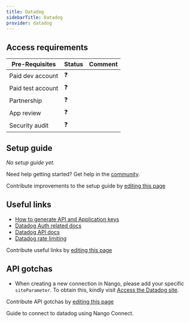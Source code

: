 ```yaml
---
title: Datadog
sidebarTitle: Datadog
provider: datadog
---
```



<Overview />
<PreBuiltTooling />
<PreBuiltUseCases />

## Access requirements
| Pre-Requisites | Status | Comment|
| - | - | - |
| Paid dev account | ❓ |  |
| Paid test account | ❓ |  |
| Partnership | ❓ | |
| App review | ❓ |  |
| Security audit | ❓ | |


## Setup guide

_No setup guide yet._

<Tip>Need help getting started? Get help in the [community](https://nango.dev/slack).</Tip>

<Note>Contribute improvements to the setup guide by [editing this page](https://github.com/nangohq/nango/tree/master/docs-v2/integrations/all/datadog.mdx)</Note>


## Useful links

-   [How to generate API and Application keys](https://docs.datadoghq.com/account_management/api-app-keys/#add-an-api-key-or-client-token)
-   [Datadog Auth related docs](https://docs.datadoghq.com/api/latest/authentication/)
-   [Datadog API docs](https://docs.datadoghq.com/api/latest/)
-   [Datadog rate limiting](https://docs.datadoghq.com/api/latest/rate-limits/)

<Note>Contribute useful links by [editing this page](https://github.com/nangohq/nango/tree/master/docs-v2/integrations/all/datadog.mdx)</Note>

## API gotchas

- When creating a new connection in Nango, please add your specific `siteParameter`. To obtain this, kindly visit [Access the Datadog site](https://docs.datadoghq.com/getting_started/site/#access-the-datadog-site).

<Note>Contribute API gotchas by [editing this page](https://github.com/nangohq/nango/tree/master/docs-v2/integrations/all/datadog.mdx)</Note>

<Card title="Connect to datadog" icon="link" href="/integrations/all/datadog/connect" horizontal>
  Guide to connect to datadog using Nango Connect.
</Card>
